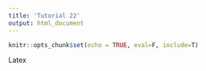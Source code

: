 ```yaml
---
title: 'Tutorial 22'
output: html_document
---
```


```r
knitr::opts_chunk$set(echo = TRUE, eval=F, include=T)
```

Latex